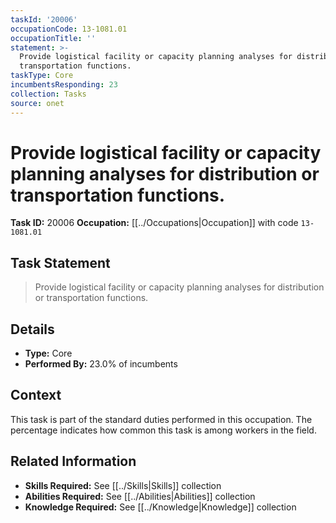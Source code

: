 ```yaml
---
taskId: '20006'
occupationCode: 13-1081.01
occupationTitle: ''
statement: >-
  Provide logistical facility or capacity planning analyses for distribution or
  transportation functions.
taskType: Core
incumbentsResponding: 23
collection: Tasks
source: onet
---
```

# Provide logistical facility or capacity planning analyses for distribution or transportation functions.

**Task ID:** 20006
**Occupation:** [[../Occupations|Occupation]] with code `13-1081.01`

## Task Statement

> Provide logistical facility or capacity planning analyses for distribution or transportation functions.

## Details

- **Type:** Core
- **Performed By:** 23.0% of incumbents

## Context

This task is part of the standard duties performed in this occupation. The percentage indicates how common this task is among workers in the field.

## Related Information

- **Skills Required:** See [[../Skills|Skills]] collection
- **Abilities Required:** See [[../Abilities|Abilities]] collection
- **Knowledge Required:** See [[../Knowledge|Knowledge]] collection

